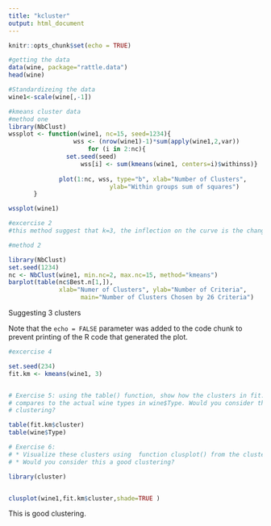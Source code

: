 ```yaml
---
title: "kcluster"
output: html_document
---
```


```r
knitr::opts_chunk$set(echo = TRUE)
```

```r
#getting the data 
data(wine, package="rattle.data")
head(wine)

#Standardizeing the data
wine1<-scale(wine[,-1])

#kmeans cluster data
#method one
library(NbClust)
wssplot <- function(wine1, nc=15, seed=1234){
	              wss <- (nrow(wine1)-1)*sum(apply(wine1,2,var))
               	      for (i in 2:nc){
		        set.seed(seed)
	                wss[i] <- sum(kmeans(wine1, centers=i)$withinss)}
	                
		      plot(1:nc, wss, type="b", xlab="Number of Clusters",
	                        ylab="Within groups sum of squares")
	   }

wssplot(wine1)

```

```r
#excercise 2
#this method suggest that k=3, the inflection on the curve is the change from homogeneity to heterogeneity

#method 2

library(NbClust)
set.seed(1234)
nc <- NbClust(wine1, min.nc=2, max.nc=15, method="kmeans")
barplot(table(nc$Best.n[1,]),
	          xlab="Numer of Clusters", ylab="Number of Criteria",
		            main="Number of Clusters Chosen by 26 Criteria")

```
Suggesting 3 clusters


Note that the `echo = FALSE` parameter was added to the code chunk to prevent printing of the R code that generated the plot.
```r
#excercise 4

set.seed(234)
fit.km <- kmeans(wine1, 3)


# Exercise 5: using the table() function, show how the clusters in fit.km$clusters
# compares to the actual wine types in wine$Type. Would you consider this a good
# clustering?

table(fit.km$cluster)
table(wine$Type)

# Exercise 6:
# * Visualize these clusters using  function clusplot() from the cluster library
# * Would you consider this a good clustering?

library(cluster)


clusplot(wine1,fit.km$cluster,shade=TRUE )

```
This is good clustering.


